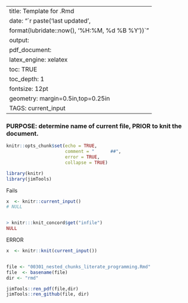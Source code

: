 <!--
	 vim:linebreak:nowrap:nospell:cul tw=78 fo=tqlnr foldcolumn=3 
   -->
--- 
title: Template for .Rmd 
date: "`r paste('last updated', 
    format(lubridate::now(), '%H:%M, %d %B %Y'))`"
output: 
  pdf_document: 
    latex_engine: xelatex
toc: TRUE 
toc_depth:  1 
fontsize: 12pt 
geometry: margin=0.5in,top=0.25in 
TAGS:  current_input
---


### PURPOSE: determine name of current file, PRIOR to knit the document.

```r
knitr::opts_chunk$set(echo = TRUE,
                      comment = "      ##",
                      error = TRUE,
                      collapse = TRUE)
```


```r
library(knitr)
library(jimTools)
``` 

Fails
```r
x  <- knitr::current_input()
# NULL


> knitr:::knit_concord$get("infile")
NULL

```
ERROR
```r
x  <- knitr::knit(current_input())
```

```r

```





```r
file <- "00301_nested_chunks_literate_programming.Rmd"
file  <- basename(file)
dir <- "rmd"

jimTools::ren_pdf(file,dir)
jimTools::ren_github(file, dir)
```
